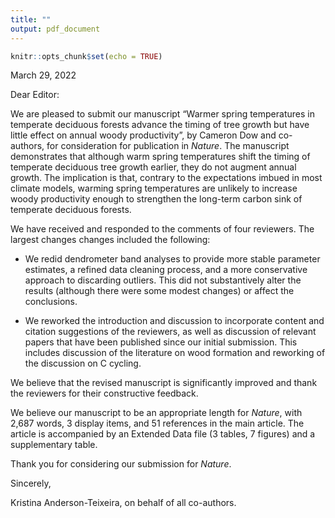 ```yaml
---
title: ""
output: pdf_document
---
```


```r
knitr::opts_chunk$set(echo = TRUE)
```

March 29, 2022
\newline
\newline

Dear Editor:

We are pleased to submit our manuscript "Warmer spring temperatures in temperate deciduous forests advance the timing of tree growth but have little effect on annual woody productivity", by Cameron Dow and co-authors, for consideration for publication in *Nature*. The manuscript demonstrates that although warm spring temperatures shift the timing of temperate deciduous tree growth earlier, they do not augment annual growth. The implication is that, contrary to the expectations imbued in most climate models, warming spring temperatures are unlikely to increase woody productivity enough to strengthen the long-term carbon sink of temperate deciduous forests.

We have received and responded to the comments of four reviewers. The largest changes changes included the following:

- We redid dendrometer band analyses to provide more stable parameter estimates, a refined data cleaning process, and a more conservative approach to discarding outliers. This did not substantively alter the results (although there were some modest changes) or affect the conclusions.

- We reworked the introduction and discussion to incorporate content and citation suggestions of the reviewers, as well as discussion of relevant papers that have been published since our initial submission. This includes discussion of the literature on wood formation and reworking of the discussion on C cycling.

We believe that the revised manuscript is significantly improved and thank the reviewers for their constructive feedback.


We believe our manuscript to be an appropriate length for *Nature*, with 2,687 words, 3 display items, and 51 references in the main article. The article is accompanied by an Extended Data file (3 tables, 7 figures) and a supplementary table.

Thank you for considering our submission for *Nature*.  

Sincerely,
\newline
\newline
    
Kristina Anderson-Teixeira, on behalf of all co-authors.
